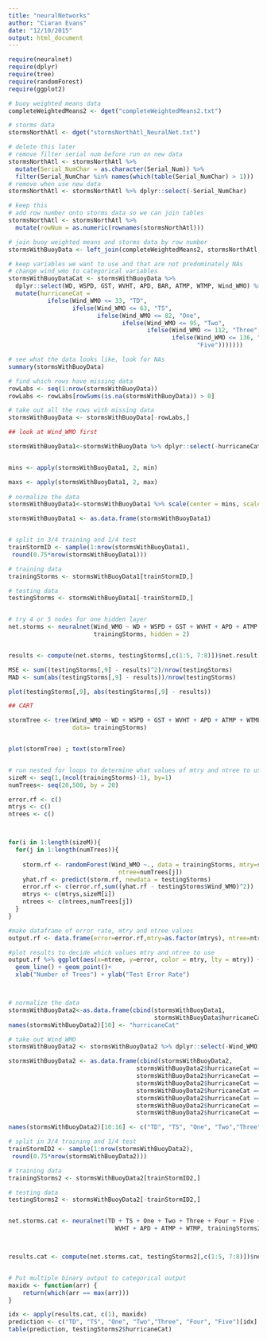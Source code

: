 ```yaml
---
title: "neuralNetworks"
author: "Ciaran Evans"
date: "12/10/2015"
output: html_document
---
```


```r


require(neuralnet)
require(dplyr)
require(tree)
require(randomForest)
require(ggplot2)

```


```r

# buoy weighted means data
completeWeightedMeans2 <- dget("completeWeightedMeans2.txt")

# storms data
stormsNorthAtl <- dget("stormsNorthAtl_NeuralNet.txt")

# delete this later
# remove filter serial num before run on new data
stormsNorthAtl <- stormsNorthAtl %>% 
  mutate(Serial_NumChar = as.character(Serial_Num)) %>% 
  filter(Serial_NumChar %in% names(which(table(Serial_NumChar) > 1)))
# remove when use new data
stormsNorthAtl <- stormsNorthAtl %>% dplyr::select(-Serial_NumChar)

# keep this 
# add row number onto storms data so we can join tables
stormsNorthAtl <- stormsNorthAtl %>%
  mutate(rowNum = as.numeric(rownames(stormsNorthAtl)))

# join buoy weighted means and storms data by row number
stormsWithBuoyData <- left_join(completeWeightedMeans2, stormsNorthAtl, by = "rowNum")

# keep variables we want to use and that are not predominately NAs
# change wind_wmo to categorical variables
stormsWithBuoyDataCat <- stormsWithBuoyData %>% 
  dplyr::select(WD, WSPD, GST, WVHT, APD, BAR, ATMP, WTMP, Wind_WMO) %>%
  mutate(hurricaneCat = 
           ifelse(Wind_WMO <= 33, "TD",
                  ifelse(Wind_WMO <= 63, "TS",
                         ifelse(Wind_WMO <= 82, "One", 
                                ifelse(Wind_WMO <= 95, "Two",
                                       ifelse(Wind_WMO <= 112, "Three",
                                              ifelse(Wind_WMO <= 136, "Four",
                                                     "Five")))))))

# see what the data looks like, look for NAs
summary(stormsWithBuoyData)

# find which rows have missing data
rowLabs <- seq(1:nrow(stormsWithBuoyData))
rowLabs <- rowLabs[rowSums(is.na(stormsWithBuoyData)) > 0]

# take out all the rows with missing data
stormsWithBuoyData <- stormsWithBuoyData[-rowLabs,]

## look at Wind_WMO first

stormsWithBuoyData1<-stormsWithBuoyData %>% dplyr::select(-hurricaneCat)


mins <- apply(stormsWithBuoyData1, 2, min)

maxs <- apply(stormsWithBuoyData1, 2, max)
  
# normalize the data
stormsWithBuoyData1<-stormsWithBuoyData1 %>% scale(center = mins, scale = maxs - mins)

stormsWithBuoyData1 <- as.data.frame(stormsWithBuoyData1)


# split in 3/4 training and 1/4 test
trainStormID <- sample(1:nrow(stormsWithBuoyData1),
 round(0.75*nrow(stormsWithBuoyData1)))

# training data
trainingStorms <- stormsWithBuoyData1[trainStormID,]

# testing data 
testingStorms <- stormsWithBuoyData1[-trainStormID,]


# try 4 or 5 nodes for one hidden layer
net.storms <- neuralnet(Wind_WMO ~ WD + WSPD + GST + WVHT + APD + ATMP + WTMP,
                        trainingStorms, hidden = 2)


results <- compute(net.storms, testingStorms[,c(1:5, 7:8)])$net.result[,1]

MSE <- sum((testingStorms[,9] - results)^2)/nrow(testingStorms)
MAD <- sum(abs(testingStorms[,9] - results))/nrow(testingStorms)

plot(testingStorms[,9], abs(testingStorms[,9] - results))

```






```r

## CART

stormTree <- tree(Wind_WMO ~ WD + WSPD + GST + WVHT + APD + ATMP + WTMP,
                  data= trainingStorms)


plot(stormTree) ; text(stormTree)


# run nested for loops to determine what values of mtry and ntree to use
sizeM <- seq(1,(ncol(trainingStorms)-1), by=1)
numTrees<- seq(20,500, by = 20)

error.rf <- c()
mtrys <- c()
ntrees <- c()



for(i in 1:length(sizeM)){
  for(j in 1:length(numTrees)){
    
    storm.rf <- randomForest(Wind_WMO ~., data = trainingStorms, mtry=sizeM[i],     
                               ntree=numTrees[j])
    yhat.rf <- predict(storm.rf, newdata = testingStorms)
    error.rf <- c(error.rf,sum((yhat.rf - testingStorms$Wind_WMO)^2))
    mtrys <- c(mtrys,sizeM[i])
    ntrees <- c(ntrees,numTrees[j])
  }
}

#make dataframe of error rate, mtry and ntree values
output.rf <- data.frame(error=error.rf,mtry=as.factor(mtrys), ntree=ntrees)

#plot results to decide which values mtry and ntree to use
output.rf %>% ggplot(aes(x=ntree, y=error, color = mtry, lty = mtry)) +
  geom_line() + geom_point()+ 
  xlab("Number of Trees") + ylab("Test Error Rate") 




```




```r

# normalize the data
stormsWithBuoyData2<-as.data.frame(cbind(stormsWithBuoyData1,
                                         stormsWithBuoyData$hurricaneCat))
names(stormsWithBuoyData2)[10] <- "hurricaneCat"

# take out Wind_WMO
stormsWithBuoyData2 <- stormsWithBuoyData2 %>% dplyr::select(-Wind_WMO)

stormsWithBuoyData2 <- as.data.frame(cbind(stormsWithBuoyData2,
                                    stormsWithBuoyData2$hurricaneCat == "TD",
                                    stormsWithBuoyData2$hurricaneCat == "TS",
                                    stormsWithBuoyData2$hurricaneCat == "One",
                                    stormsWithBuoyData2$hurricaneCat == "Two",
                                    stormsWithBuoyData2$hurricaneCat == "Three",
                                    stormsWithBuoyData2$hurricaneCat == "Four",
                                    stormsWithBuoyData2$hurricaneCat == "Five"))

names(stormsWithBuoyData2)[10:16] <- c("TD", "TS", "One", "Two","Three", "Four", "Five")

# split in 3/4 training and 1/4 test
trainStormID2 <- sample(1:nrow(stormsWithBuoyData2),
 round(0.75*nrow(stormsWithBuoyData2)))

# training data
trainingStorms2 <- stormsWithBuoyData2[trainStormID2,]

# testing data 
testingStorms2 <- stormsWithBuoyData2[-trainStormID2,]


net.storms.cat <- neuralnet(TD + TS + One + Two + Three + Four + Five ~ WD + WSPD + GST +
                              WVHT + APD + ATMP + WTMP, trainingStorms2, hidden = 1)



results.cat <- compute(net.storms.cat, testingStorms2[,c(1:5, 7:8)])$net.result


# Put multiple binary output to categorical output
maxidx <- function(arr) {
    return(which(arr == max(arr)))
}

idx <- apply(results.cat, c(1), maxidx)
prediction <- c("TD", "TS", "One", "Two","Three", "Four", "Five")[idx]
table(prediction, testingStorms2$hurricaneCat)

```

